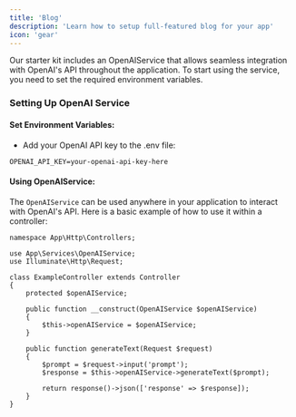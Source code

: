 ```yaml
---
title: 'Blog'
description: 'Learn how to setup full-featured blog for your app'
icon: 'gear'
---
```


Our starter kit includes an OpenAIService that allows seamless integration with OpenAI's API throughout the application. To start using the service, you need to set the required environment variables.

### Setting Up OpenAI Service
#### Set Environment Variables:
- Add your OpenAI API key to the .env file:
```
OPENAI_API_KEY=your-openai-api-key-here
``` 
#### Using OpenAIService:
The `OpenAIService` can be used anywhere in your application to interact with OpenAI's API. Here is a basic example of how to use it within a controller:
```
namespace App\Http\Controllers;

use App\Services\OpenAIService;
use Illuminate\Http\Request;

class ExampleController extends Controller
{
    protected $openAIService;

    public function __construct(OpenAIService $openAIService)
    {
        $this->openAIService = $openAIService;
    }

    public function generateText(Request $request)
    {
        $prompt = $request->input('prompt');
        $response = $this->openAIService->generateText($prompt);

        return response()->json(['response' => $response]);
    }
}
```